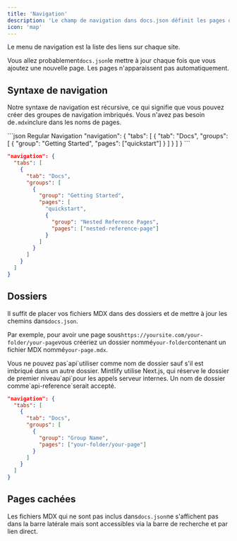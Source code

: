 ```yaml
---
title: 'Navigation'
description: 'Le champ de navigation dans docs.json définit les pages qui apparaissent dans le menu de navigation'
icon: 'map'
---
```


Le menu de navigation est la liste des liens sur chaque site.

Vous allez probablement`docs.json`le mettre à jour chaque fois que vous ajoutez une nouvelle page. Les pages n'apparaissent pas automatiquement.

## Syntaxe de navigation

Notre syntaxe de navigation est récursive, ce qui signifie que vous pouvez créer des groupes de navigation imbriqués. Vous n'avez pas besoin de`.mdx`inclure dans les noms de pages.

<CodeGroup>
  ```json Regular Navigation
  "navigation": {
    "tabs": [
      {
        "tab": "Docs",
        "groups": [
          {
            "group": "Getting Started",
            "pages": ["quickstart"]
          }
        ]
      }
    ]
  }
  ```

  ```json Nested Navigation
  "navigation": {
    "tabs": [
      {
        "tab": "Docs",
        "groups": [
          {
            "group": "Getting Started",
            "pages": [
              "quickstart",
              {
                "group": "Nested Reference Pages",
                "pages": ["nested-reference-page"]
              }
            ]
          }
        ]
      }
    ]
  }
  ```
</CodeGroup>

## Dossiers

Il suffit de placer vos fichiers MDX dans des dossiers et de mettre à jour les chemins dans`docs.json`.

Par exemple, pour avoir une page sous`https://yoursite.com/your-folder/your-page`vous créeriez un dossier nommé`your-folder`contenant un fichier MDX nommé`your-page.mdx`.

<Warning>
  Vous ne pouvez pas`api`utiliser comme nom de dossier sauf s'il est imbriqué dans un autre dossier. Mintlify utilise Next.js, qui réserve le dossier de premier niveau`api`pour les appels serveur internes. Un nom de dossier comme`api-reference`serait accepté.
</Warning>

```json Navigation With Folder
"navigation": {
  "tabs": [
    {
      "tab": "Docs",
      "groups": [
        {
          "group": "Group Name",
          "pages": ["your-folder/your-page"]
        }
      ]
    }
  ]
}
```

## Pages cachées

Les fichiers MDX qui ne sont pas inclus dans`docs.json`ne s'affichent pas dans la barre latérale mais sont accessibles via la barre de recherche et par lien direct.
